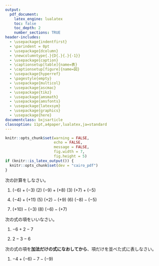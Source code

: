 ```yaml
---
output:
  pdf_document:
    latex_engine: lualatex
    toc: false
    toc_depth: 2
    number_sections: TRUE
header-includes:
  - \usepackage{indentfirst}
  - \parindent = 0pt
  - \usepackage{dcolumn}
  - \newcolumntype{.}{D{.}{.}{-1}}
  - \usepackage{caption}
  - \captionsetup[table]{name=表}
  - \captionsetup[figure]{name=図}
  - \usepackage{hyperref}
  - \pagestyle{empty}
  - \usepackage{multicol}
  - \usepackage{ascmac}
  - \usepackage{tikz}
  - \usepackage{amsmath}
  - \usepackage{amsfonts}
  - \usepackage{latexsym}
  - \usepackage{graphics}
  - \usepackage{here}
documentclass: bxjsarticle
classoption: 11pt,a4paper,lualatex,ja=standard
---
```


```r
knitr::opts_chunk$set(warning = FALSE, 
                      echo = FALSE, 
                      message = FALSE,
                      fig.width = 7,
                      fig.height = 5)
if (knitr::is_latex_output()) {
  knitr::opts_chunk$set(dev = "cairo_pdf")
}
```
\renewcommand{\thefootnote}{}

\begin{flushleft}
\noindent
\large
加法減法の復習
\end{flushleft}

\begin{flushright}
名前（\hspace{50mm}）
\end{flushright}

\vspace{1mm}
\hrule
次の計算をしなさい。

(1) $(-6) +(-3)$ \hspace{20mm} (2) $(-9)+(+8)$ \hspace{20mm} (3) $(+7)+(-5)$ \hspace{20mm}

\vspace{25mm}

(4) $(-4) + (+11)$ \hspace{20mm} (5) $(+2) - (+9)$ \hspace{20mm} (6) $(-8) - (-5)$

\vspace{25mm}

(7) $(+10) - (-3)$ \hspace{20mm} (8) $(-6) - (+7)$ \hspace{20mm}

\vspace{25mm}

次の式の項をいいなさい。

(1) $-6+2-7$ 

\vspace{18mm}

(2) $2-3-6$

\vspace{18mm}

次の式の項を**加法だけの式になおしてから**、項だけを並べた式に表しなさい。

(1) $-4 + (-6)-7-(-9)$

























